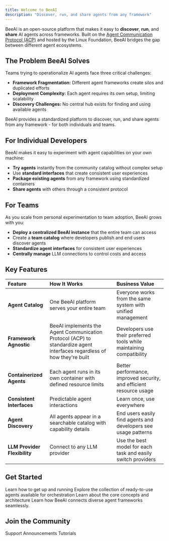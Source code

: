 ```yaml
---
title: Welcome to BeeAI
description: "Discover, run, and share agents from any framework"
---
```


BeeAI is an open-source platform that makes it easy to **discover**, **run**, and **share** AI agents across frameworks. Built on the [Agent Communication Protocol (ACP)](https://agentcommunicationprotocol.dev/) and hosted by the Linux Foundation, BeeAI bridges the gap between different agent ecosystems.

## The Problem BeeAI Solves

Teams trying to operationalize AI agents face three critical challenges:
- **Framework Fragmentation:** Different agent frameworks create silos and duplicated efforts
- **Deployment Complexity:** Each agent requires its own setup, limiting scalability
- **Discovery Challenges:** No central hub exists for finding and using available agents

BeeAI provides a standardized platform to discover, run, and share agents from any framework - for both individuals and teams.

## For Individual Developers

BeeAI makes it easy to experiment with agent capabilities on your own machine:

- **Try agents** instantly from the community catalog without complex setup
- Use **standard interfaces** that create consistent user experiences
- **Package existing agents** from any framework using standardized containers
- **Share agents** with others through a consistent protocol

## For Teams

As you scale from personal experimentation to team adoption, BeeAI grows with you:
- **Deploy a centralized BeeAI instance** that the entire team can access
- Create a **team catalog** where developers publish and end users discover agents
- **Standardize agent interfaces** for consistent user experiences
- **Centrally manage** LLM connections to control costs and access

## Key Features

| Feature | How It Works | Business Value |
| :------ | :----------- | :------------- |
| **Agent Catalog** | One BeeAI platform serves your entire team | Everyone works from the same system with unified management |
| **Framework Agnostic** | BeeAI implements the Agent Communication Protocol (ACP) to standardize agent interfaces regardless of how they're built | Developers use their preferred tools while maintaining compatibility |
| **Containerized Agents** | Each agent runs in its own container with defined resource limits | Better performance, improved security, and efficient resource usage |
| **Consistent Interfaces** | Predictable agent interactions | Learn once, use everywhere |
| **Agent Discovery** | All agents appear in a searchable catalog with capability details | End users easily find agents and developers see usage patterns |
| **LLM Provider Flexibility** | Connect to any LLM provider | Use the best model for each task and easily switch providers |

## Get Started

<CardGroup cols={2}>
  <Card title="Quickstart" icon="rocket" href="/introduction/quickstart">
    Learn how to get up and running
  </Card>
  <Card title="Agent Library" icon="robot" href="https://beeai.dev/agents">
    Explore the collection of ready-to-use agents available for orchestration
  </Card>
  <Card title="Architecture" icon="sitemap" href="/concepts/architecture">
    Learn about the core concepts and architecture
  </Card>
  <Card
    title="Agent Communication Protocol"
    icon="network-wired"
    href="https://agentcommunicationprotocol.dev"
  >
    Learn how BeeAI connects diverse agent frameworks seamlessly.
  </Card>
</CardGroup>

## Join the Community

<CardGroup cols={3}>
  <Card title="Discord" icon="discord" href="https://discord.gg/NradeA6ZNF">
    Support
  </Card>
  <Card
    title="Bluesky"
    icon="bluesky"
    href="https://bsky.app/profile/beeaiagents.bsky.social"
  >
    Announcements
  </Card>
  <Card title="Youtube" icon="youtube" href="https://youtube.com/@BeeAIAgents">
    Tutorials
  </Card>
</CardGroup>
